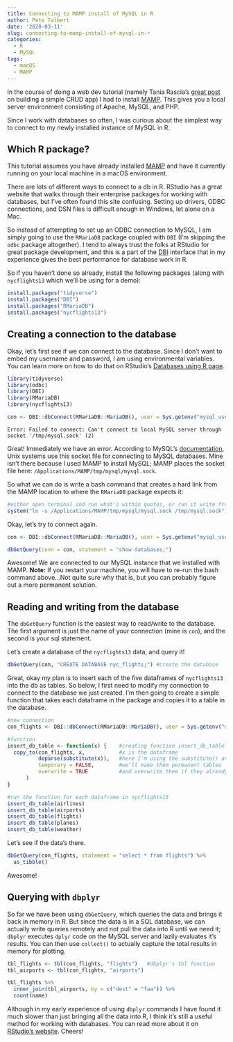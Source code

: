 ```yaml
---
title: Connecting to MAMP install of MySQL in R
author: Pete Talbert
date: '2020-03-11'
slug: connecting-to-mamp-install-of-mysql-in-r
categories:
  - R
  - MySQL
tags:
  - macOS
  - MAMP
---
```


In the course of doing a web dev tutorial (namely Tania Rascia's [great post](https://www.taniarascia.com/create-a-simple-database-app-connecting-to-mysql-with-php/) on building a simple CRUD app) I had to install [MAMP](https://www.mamp.info/en/mamp/mac/). This gives you a local server environment consisting of Apache, MySQL, and PHP.

Since I work with databases so often, I was curious about the simplest way to connect to my newly installed instance of MySQL in R.

## Which R package?

This tutorial assumes you have already installed [MAMP](https://www.mamp.info/en/mamp/mac/) and have it currently running on your local machine in a macOS environment. 

There are lots of different ways to connect to a db in R. RStudio has a great website that walks through their enterprise packages for working with databases, but I've often found this site confusing. Setting up drivers, ODBC connections, and DSN files is difficult enough in Windows, let alone on a Mac.

So instead of attempting to set up an ODBC connection to MySQL, I am simply going to use the `RMariaDB` package coupled with `DBI` (I'm skipping the `odbc` package altogether). I tend to always trust the folks at RStudio for great package development, and this is a part of the [DBI](https://www.r-dbi.org/) interface that in my experience gives the best performance for database work in R.

So if you haven't done so already, install the following packages (along with `nycflights13` which we'll be using for a demo):

```r
install.packages("tidyverse")
install.packages("DBI")
install.packages("RMariaDB")
install.packages("nycflights13")
```

## Creating a connection to the database

Okay, let's first see if we can connect to the database. Since I don't want to embed my username and password, I am using environmental variables. You can learn more on how to do that on RStudio's [Databases using R page](https://db.rstudio.com/best-practices/managing-credentials/#use-environment-variables).

```r
library(tidyverse)
library(odbc)
library(DBI)
library(RMariaDB)
library(nycflights13)
```


```r
con <- DBI::dbConnect(RMariaDB::MariaDB(), user = Sys.getenv("mysql_user"), password = Sys.getenv("mysql_pass"), host = "localhost")
```

`Error: Failed to connect: Can't connect to local MySQL server through socket '/tmp/mysql.sock' (2)`

Great! Immediately we have an error. According to MySQL's [documentation](https://dev.mysql.com/doc/refman/8.0/en/connecting.html), Unix systems use this socket file for connecting to MySQL databases. Mine isn't there because I used MAMP to install MySQL; MAMP places the socket file here: `/Applications/MAMP/tmp/mysql/mysql.sock`. 

So what we can do is write a bash command that creates a hard link from the MAMP location to where the `RMariaDB` package expects it:

```r
#either open terminal and run what's within quotes, or run it write from r with the system() function.
system("ln -s /Applications/MAMP/tmp/mysql/mysql.sock /tmp/mysql.sock")
```

Okay, let's try to connect again.

```r
con <- DBI::dbConnect(RMariaDB::MariaDB(), user = Sys.getenv("mysql_user"), password = Sys.getenv("mysql_pass"), host = "localhost")

dbGetQuery(conn = con, statement = "show databases;")
```

Awesome! We are connected to our MySQL instance that we installed with MAMP. **Note:** If you restart your machine, you will have to re-run the bash command above...Not quite sure why that is, but you can probably figure out a more permanent solution.

## Reading and writing from the database

The `dbGetQuery` function is the easiest way to read/write to the database. The first argument is just the name of your connection (mine is `con`), and the second is your sql statement.

Let's create a database of the `nycflights13` data, and query it!

```r
dbGetQuery(con, "CREATE DATABASE nyc_flights;") #create the database
``` 

Great, okay my plan is to insert each of the five dataframes of `nycflights13` into the db as tables. So below, I first need to modify my connection to connect to the database we just created. I'm then going to create a simple function that takes each dataframe in the package and copies it to a table in the database.

```r
#new connection
con_flights <- DBI::dbConnect(RMariaDB::MariaDB(), user = Sys.getenv("mysql_user"), password = Sys.getenv("mysql_pass"), db = "nyc_flights", host = "localhost") #added db argument.

#function
insert_db_table <- function(x) {    #creating function insert_db_table
  copy_to(con_flights, x,           #x is the dataframe
          deparse(substitute(x)),   #here I'm using the substitute() and deparse() function just to get the dataframe name as a string
          temporary = FALSE,        #we'll make them permanent tables
          overwrite = TRUE          #and overwrite them if they already exist
      )
}

#run the function for each dataframe in nycflights13
insert_db_table(airlines)
insert_db_table(airports)
insert_db_table(flights)
insert_db_table(planes)
insert_db_table(weather)
```

Let's see if the data's there.

```r
dbGetQuery(con_flights, statement = "select * from flights") %>% 
  as_tibble()
```

Awesome!

## Querying with `dbplyr`

So far we have been using `dbGetQuery`, which queries the data and brings it back in memory in R. But since the data is in a SQL database, we can actually write queries remotely and not pull the data into R until we need it; `dbplyr` executes `dplyr` code on the MySQL server and lazily evaluates it's results. You can then use `collect()` to actually capture the total results in memory for plotting.

```r
tbl_flights <- tbl(con_flights, "flights")   #dbplyr's tbl function
tbl_airports <- tbl(con_flights, "airports")

tbl_flights %>% 
  inner_join(tbl_airports, by = c("dest" = "faa")) %>% 
  count(name)
```

Although in my early experience of using `dbplyr` commands I have found it much slower than just bringing all the data into R, I think it's still a useful method for working with databases. You can read more about it on [RStudio's website](https://dbplyr.tidyverse.org/). Cheers!

